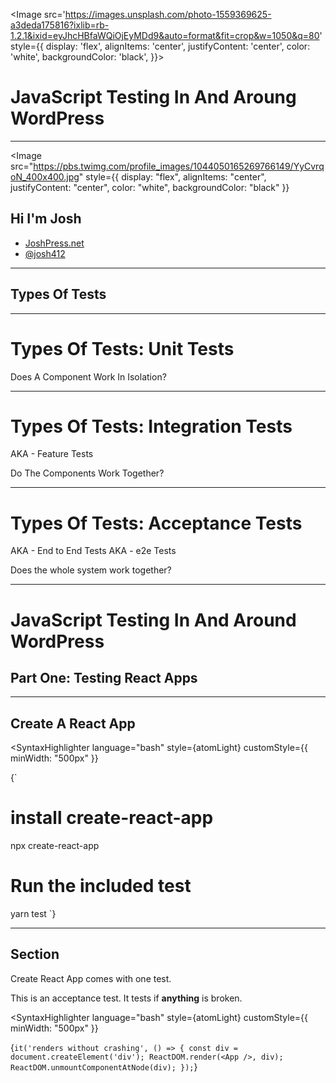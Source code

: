 
<Head>
  <title>Presentation Title</title>
  <meta property="og:description" content="Presentation description" />
  <meta property="og:site_name" content="Presentation Title" />
  <meta property="article:published_time" content="2013-09-17T05:59:00+01:00" />
  <meta property="article:modified_time" content="2013-09-16T19:08:47+01:00" />
  <meta property="article:section" content="Article Section (React? Design?)" />
</Head>

<Image
  src='https://images.unsplash.com/photo-1559369625-a3deda175816?ixlib=rb-1.2.1&ixid=eyJhcHBfaWQiOjEyMDd9&auto=format&fit=crop&w=1050&q=80'
  style={{
    display: 'flex',
    alignItems: 'center',
    justifyContent: 'center',
    color: 'white',
    backgroundColor: 'black',
  }}>

# JavaScript Testing In And Aroung WordPress

</Image>

---

<Image
  src="https://pbs.twimg.com/profile_images/1044050165269766149/YyCvrqoN_400x400.jpg"
  style={{
    display: "flex",
    alignItems: "center",
    justifyContent: "center",
    color: "white",
    backgroundColor: "black"
  }}
>
  <h2>Hi I'm Josh</h2>
  <ul>
    <li>
      <a href="https://JoshPress.net">JoshPress.net</a>
    </li>
    <li>
      <a href="https://Twitter.com/Josh412">@josh412</a>
    </li>
  </ul>
</Image>

---

## Types Of Tests

---

# Types Of Tests: Unit Tests

Does A Component Work In Isolation?

---

# Types Of Tests: Integration Tests

AKA - Feature Tests

Do The Components Work Together?

---

# Types Of Tests: Acceptance Tests

AKA - End to End Tests
AKA - e2e Tests

Does the whole system work together?

---

# JavaScript Testing In And Around WordPress

## Part One: Testing React Apps

---

## Create A React App

<SyntaxHighlighter
  language="bash"
  style={atomLight}
  customStyle={{ minWidth: "500px" }}
>
  {`
# install create-react-app
npx create-react-app
# Run the included test
yarn test
  `}
</SyntaxHighlighter>

---

## Section

Create React App comes with one test.

This is an acceptance test. It tests if **anything** is broken.

<SyntaxHighlighter
  language="bash"
  style={atomLight}
  customStyle={{ minWidth: "500px" }}
>
  {`
it('renders without crashing', () => {
  const div = document.createElement('div');
  ReactDOM.render(<App />, div);
  ReactDOM.unmountComponentAtNode(div);
});
`}

</SyntaxHighlighter>
